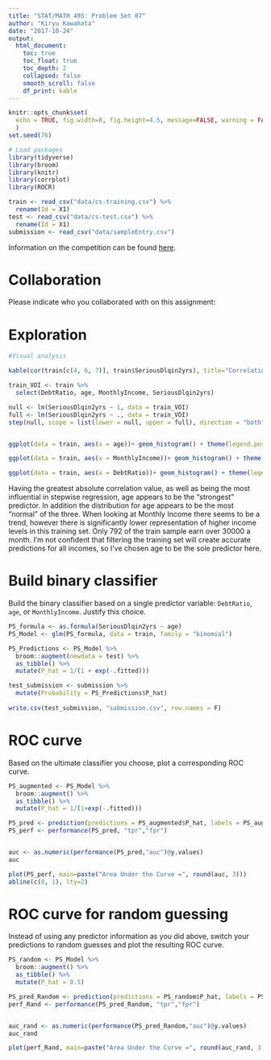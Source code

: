 ```yaml
---
title: "STAT/MATH 495: Problem Set 07"
author: "Kiryu Kawahata"
date: "2017-10-24"
output:
  html_document:
    toc: true
    toc_float: true
    toc_depth: 2
    collapsed: false
    smooth_scroll: false
    df_print: kable
---
```


```r
knitr::opts_chunk$set(
  echo = TRUE, fig.width=8, fig.height=4.5, message=FALSE, warning = FALSE
  )
set.seed(76)

# Load packages
library(tidyverse)
library(broom)
library(knitr)
library(corrplot)
library(ROCR)

train <- read_csv("data/cs-training.csv") %>% 
  rename(Id = X1)
test <- read_csv("data/cs-test.csv") %>% 
  rename(Id = X1)
submission <- read_csv("data/sampleEntry.csv")
```

Information on the competition can be found [here](https://www.kaggle.com/c/GiveMeSomeCredit/data).



# Collaboration

Please indicate who you collaborated with on this assignment: 

# Exploration

```r

#Visual analysis

kable(cor(train[c(4, 6, 7)], train$SeriousDlqin2yrs), title="Correlation with Count")

train_VOI <- train %>%
  select(DebtRatio, age, MonthlyIncome, SeriousDlqin2yrs)

null <- lm(SeriousDlqin2yrs ~ 1, data = train_VOI)
full <- lm(SeriousDlqin2yrs ~ ., data = train_VOI)
step(null, scope = list(lower = null, upper = full), direction = "both", steps = 3)


ggplot(data = train, aes(x = age))+ geom_histogram() + theme(legend.position="none") + labs(title = "Histogram for Age")

ggplot(data = train, aes(x = MonthlyIncome))+ geom_histogram() + theme(legend.position="none") + labs(title = "Histogram of Monthly Income ($30,000/month or less)", x = "Monthly Income") + xlim(0, 30000)

ggplot(data = train, aes(x = DebtRatio))+ geom_histogram() + theme(legend.position="none") + labs(title = "Histogram of Debt Ratio", x = "Debt Ratio") + xlim(0, 30000) + ylim(0, 3500)


```

Having the greatest absolute correlation value, as well as being the most influential in stepwise regression, age appears to be the "strongest" predictor. In addition the distribution for age appears to be the most "normal" of the three. When looking at Monthly Income there seems to be a trend, however there is significantly lower representation of higher income levels in this training set. Only 792 of the train sample earn over 30000 a month. I'm not confident that filtering the training set will create accurate predictions for all incomes, so I've chosen age to be the sole predictor here. 


# Build binary classifier

Build the binary classifier based on a single predictor variable: `DebtRatio`,
`age`, or `MonthlyIncome`. Justify this choice.

```r
PS_formula <- as.formula(SeriousDlqin2yrs ~ age)
PS_Model <- glm(PS_formula, data = train, family = "binomial")

PS_Predictions <- PS_Model %>% 
  broom::augment(newdata = test) %>% 
  as_tibble() %>% 
  mutate(P_hat = 1/(1 + exp(-.fitted)))

test_submission <- submission %>% 
  mutate(Probability = PS_Predictions$P_hat)
  
write.csv(test_submission, "submission.csv", row.names = F)
```



# ROC curve

Based on the ultimate classifier you choose, plot a corresponding ROC curve.

```r

PS_augmented <- PS_Model %>% 
  broom::augment() %>% 
  as_tibble() %>% 
  mutate(P_hat = 1/(1+exp(-.fitted)))

PS_pred <- prediction(predictions = PS_augmented$P_hat, labels = PS_augmented$SeriousDlqin2yrs)
PS_perf <- performance(PS_pred, "tpr","fpr")


auc <- as.numeric(performance(PS_pred,"auc")@y.values)
auc

plot(PS_perf, main=paste("Area Under the Curve =", round(auc, 3)))
abline(c(0, 1), lty=2)
```



# ROC curve for random guessing

Instead of using any predictor information as you did above, switch your
predictions to random guesses and plot the resulting ROC curve.

```r
PS_random <- PS_Model %>% 
  broom::augment() %>% 
  as_tibble() %>% 
  mutate(P_hat = 0.5)

PS_pred_Random <- prediction(predictions = PS_random$P_hat, labels = PS_random$SeriousDlqin2yrs)
perf_Rand <- performance(PS_pred_Random, "tpr","fpr")


auc_rand <- as.numeric(performance(PS_pred_Random,"auc")@y.values)
auc_rand

plot(perf_Rand, main=paste("Area Under the Curve =", round(auc_rand, 3)))

```